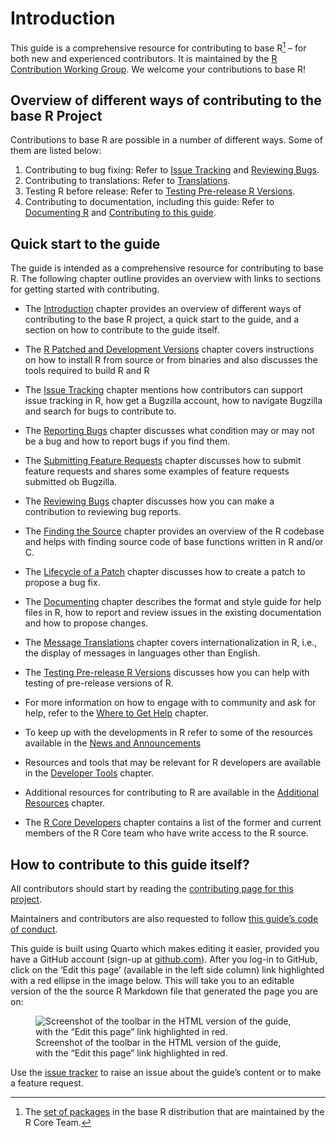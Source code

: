 # Introduction

This guide is a comprehensive resource for contributing to base R^[The [set of packages](https://cran.r-project.org/doc/FAQ/R-FAQ.html#Add_002don-packages-in-R) in the base R distribution that are maintained by the R Core Team.] – for both new and experienced contributors. It is maintained by the [R Contribution Working Group](/working-group). We welcome your contributions to base R!

## Overview of different ways of contributing to the base R Project

Contributions to base R are possible in a number of different ways. Some of them are listed below:

1. Contributing to bug fixing: Refer to [Issue Tracking](#IssueTrack) and [Reviewing Bugs](#ReviewBugs).
2. Contributing to translations: Refer to [Translations](#message-translations).
3. Testing R before release: Refer to [Testing Pre-release R Versions](#TestRVer).
4. Contributing to documentation, including this guide: Refer to [Documenting R](#Doc) and [Contributing to this guide](#how-to-contribute-to-this-guide).

<!-- TODO(Saranjeet): Welcome to Bug BBQ slides -->
<!-- TODO(Saranjeet): README on Bug BBQ repo -->

## Quick start to the guide

The guide is intended as a comprehensive resource for contributing to base R. The following chapter outline provides an overview with links to sections for getting started with contributing.

- The [Introduction](#Introduction) chapter provides an overview of different ways of contributing to the base R project, a quick start to the guide, and a section on how to contribute to the guide itself.

- The [R Patched and Development Versions](##GetStart) chapter covers instructions on how to install R from source or from binaries and also discusses the tools required to build R and R 

- The [Issue Tracking](#IssueTrack) chapter mentions how contributors can support issue tracking in R, how get a Bugzilla account, how to navigate Bugzilla and search for bugs to contribute to.

- The [Reporting Bugs](#ReportingBugs) chapter discusses what condition may or may not be a bug and how to report bugs if you find them.

- The [Submitting Feature Requests](#FeatureRequests) chapter discusses how to submit feature requests and shares some examples of feature requests submitted ob Bugzilla.

- The [Reviewing Bugs](#ReviewBugs) chapter discusses how you can make a contribution to reviewing bug reports.

- The [Finding the Source](#FindSource) chapter provides an overview of the R codebase and helps with finding source code of base functions written in R and/or C.

- The [Lifecycle of a Patch](#FixBug) chapter discusses how to create a patch to propose a bug fix.

- The [Documenting](#Doc) chapter describes the format and style guide for help files in R, how to report and review issues in the existing documentation and how to propose changes.

- The [Message Translations](#MessageTranslations) chapter covers internationalization in R, i.e., the display of messages in languages other than English.

- The [Testing Pre-release R Versions](#TestRVer) discusses how you can help with testing of pre-release versions of R.

- For more information on how to engage with to community and ask for help, refer to the [Where to Get Help](#WhereToGetHelp) chapter.

- To keep up with the developments in R refer to some of the resources available in the [News and Announcements](#News)

- Resources and tools that may be relevant for R developers are available in the [Developer Tools](#DevTools) chapter.

- Additional resources for contributing to R are available in the [Additional Resources](#AdditionalResources) chapter.

- The [R Core Developers](#CoreDev) chapter contains a list of the former and current members of the R Core team who have write access to the R source.

## How to contribute to this guide itself? {#how-to-contribute-to-this-guide}

All contributors should start by reading the [contributing page for this project](https://github.com/r-devel/rdevguide/blob/main/CONTRIBUTING.md).

Maintainers and contributors are also requested to follow [this guide's code of conduct](https://github.com/r-devel/rdevguide/blob/main/CONDUCT.md).

This guide is built using Quarto which makes editing it easier, provided you have a GitHub account (sign-up at [github.com](https://github.com/)). After you log-in to GitHub, click on the ‘Edit this page’ (available in the left side column) link highlighted with a red ellipse in the image below. This will take you to an editable version of the the source R Markdown file that generated the page you are on:

![Screenshot of the toolbar in the HTML version of the guide, with the "Edit this page" link highlighted in red.](../img/edit_icon.png)

Use the [issue tracker](https://github.com/r-devel/rdevguide/issues) to raise an issue about the guide’s content or to make a feature request.
